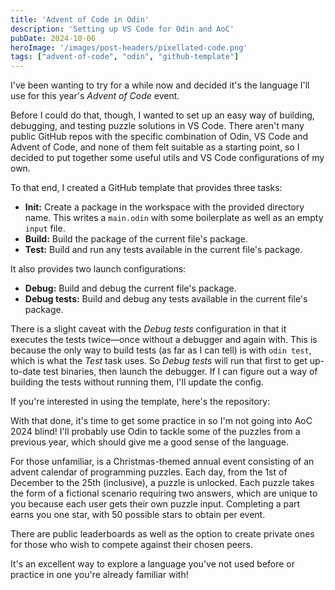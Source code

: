 ```yaml
---
title: 'Advent of Code in Odin'
description: 'Setting up VS Code for Odin and AoC'
pubDate: 2024-10-06
heroImage: '/images/post-headers/pixellated-code.png'
tags: ["advent-of-code", "odin", "github-template"]
---
```


I've been wanting to try <ExternalLink url="https://odin-lang.org/" label="Odin" /> for a while now and decided it's the language I'll use for this year's _Advent of Code_ event.

Before I could do that, though, I wanted to set up an easy way of building, debugging, and testing puzzle solutions in VS Code. There aren't many public GitHub repos with the specific combination of Odin, VS Code and Advent of Code, and none of them felt suitable as a starting point, so I decided to put together some useful utils and VS Code configurations of my own.

To that end, I created a GitHub template that provides three tasks:

* **Init:** Create a package in the workspace with the provided directory name. This writes a `main.odin` with some boilerplate as well as an empty `input` file.
* **Build:** Build the package of the current file's package.
* **Test:** Build and run any tests available in the current file's package.

It also provides two launch configurations:

* **Debug:** Build and debug the current file's package.
* **Debug tests:** Build and debug any tests available in the current file's package.

There is a slight caveat with the _Debug tests_ configuration in that it executes the tests twice—once without a debugger and again with. This is because the only way to build tests (as far as I can tell) is with `odin test`, which is what the _Test_ task uses. So _Debug tests_ will run that first to get up-to-date test binaries, then launch the debugger. If I can figure out a way of building the tests without running them, I'll update the config.

If you're interested in using the template, here's the repository:

<OpenGraphSummary url="https://github.com/Riari/odin-aoc-vscode-template" />

With that done, it's time to get some practice in so I'm not going into AoC 2024 blind! I'll probably use Odin to tackle some of the puzzles from a previous year, which should give me a good sense of the language.

<Alert type="info">
For those unfamiliar, <ExternalLink url="https://adventofcode.com/" label="Advent of Code" /> is a Christmas-themed annual event consisting of an advent calendar of programming puzzles. Each day, from the 1st of December to the 25th (inclusive), a puzzle is unlocked. Each puzzle takes the form of a fictional scenario requiring two answers, which are unique to you because each user gets their own puzzle input. Completing a part earns you one star, with 50 possible stars to obtain per event.

There are public leaderboards as well as the option to create private ones for those who wish to compete against their chosen peers.

It's an excellent way to explore a language you've not used before or practice in one you're already familiar with!
</Alert>